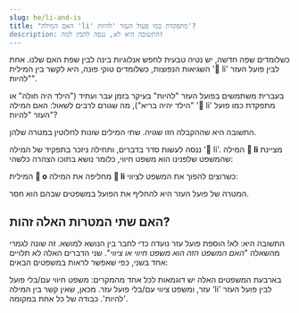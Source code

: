 ```yaml
---
slug: he/li-and-is
title: "האם המילה 'li' מתפקדת כמו פעול העזר 'להיות'?
description: התשובה היא לא, ננסה להבין למה!
---
```




כשלומדים שפה חדשה, יש נטיה טבעית לחפש אנלוגיות בינה לבין שפת האם שלנו. אחת השגיאות הנפוצות, כשלומדים טוקי פונה, היא לקשר בין המילית '󱤧 li' לבין פועל העזר "להיות". 

בעברית משתמשים בפועל העזר "להיות" בעיקר בזמן עבר ועתיד ("הילד היה חולה" או "הילד יהיה בריא"), מה שגורם לרבים לשאול: האם המילה '󱤧 li' מתפקדת כמו פועל העזר "להיות"?

<List>
  <Sentence sp="󱥴<b>󱤧</b>󱥔" sl="waso <b>li</b> pona." m="הציפור *תהיה* בסדר." />
</List>

התשובה היא שההקבלה הזו שגויה. שתי המילים שונות לחלוטין במטרה שלהן. 

ננסה לעשות סדר בדברים, ותחילה ניזכר בתפקיד של המילה '󱤧 li'. המילה **󱤧 li** מציינת שהמשפט שלפנינו הוא משפט חיווי, כלומר נושא בתוכו הצהרה כלשהי:

<List>
  <Word sl="jan li moku." m="האיש אוכל." />
  <Word sl="jan li pona." m="האיש טוב." />
  <Word sl="jan li suli." m="האיש גדול." />
</List>

המילית **󱥄 o** מחליפה את המילה **󱤧 li** כשרוצים להפוך את המשפט לציווי:

<List>
  <Word sl="jan o moku!" m="תאכל!" />
  <Word sl="jan o pona!" m="תהיו טובים!" />
  <Word sl="jan o suli!" m="תגדל!" />
</List>

המטרה של פועל העזר היא להחליף את הפועל במשפטים שבהם הוא חסר. 

## האם שתי המטרות האלה זהות?

התשובה היא: לא! הוספת פועל עזר נועדה כדי לחבר בין הנושא למושא. זה שונה לגמרי מהשאלה "*האם המשפט הזה הוא משפט חיווי או ציווי*". שני הדברים האלה לא תלויים אחד בשני, כפי שאפשר לראות במשפטים הבאים:


<List>
  <Word sl="jan li moku." m="האיש אוכל.<br />  משפט חיווי עם פועל רגיל, אין צורך בפועל עזר." />
  <Word sl="jan li pona." m="האיש היה טוב.<br /> משפט חיווי, יש פועל עזר" />
  <Word sl="jan o moku!" m="תאכל!<br />  משפט ציווי עם פועל רגיל, אין צורך בפועל עזר. " />
  <Word sl="jan o pona!" m="תהיה טוב!<br /> משפט ציווי, יש פועל עזר." />
</List>

בארבעת המשפטים האלה יש דוגמאות לכל אחד מהמקרים: משפט חיווי עם/בלי פועל עזר, ומשפט ציווי עם/בלי פועל עזר. מכאן, שאין קשר בין המילה 'li' לבין פועל העזר 'להיות'. כבודה של כל אחת במקומה. 


